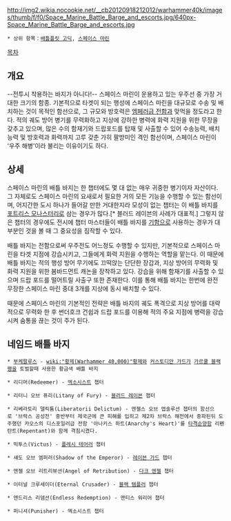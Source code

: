 {{{+1 '''Space Marine Battle Barge'''}}}

http://img2.wikia.nocookie.net/__cb20120918212012/warhammer40k/images/thumb/f/f0/Space_Marine_Battle_Barge_and_escorts.jpg/640px-Space_Marine_Battle_Barge_and_escorts.jpg

 * 상위 항목：[[배틀플릿 고딕]], [[스페이스 마린]]

[[목차]]

== 개요 ==
--전투시 착용하는 바지가 아니다!-- 스페이스 마린이 운용하고 있는 우주선 중 가장 거대한 크기의 함종. 기본적으로 타겟이 되는 행성에 스페이스 마린을 대규모로 수송 및 배치하는 것이 목적인 함선으로, 그 규모와 방호력은 [[엠페러급 전함]]과 맞먹을 정도라고 한다. 적의 궤도 방어 병기를 무력화하고 지상에 강하한 병력에 화력 지원을 위한 무장을 갖추고 있으며, 많은 수의 함재기와 드랍포드를 탑재 및 사출할 수 있어 수송능력, 배치능력 및 방호력과 화력까지 고루 갖춘 가히 팔방미인 격인 함선이며, 스페이스 마린이 '우주 해병'이라 불리는 이유이기도 하다.

== 상세 ==
스페이스 마린의 배틀 바지는 한 챕터에도 몇 대 없는 매우 귀중한 병기이자 자산이다. 그 자체로도 스페이스 마린의 요새로서 필요한 거의 모든 기능을 수행할 수 있는 함선이며, 어지간한 도시 하나가 들어갈 만한 거대한지라 모성이 없는 챕터는 이 배틀 바지를 [[포트리스 모나스터리]]로 삼는 경우가 많다.[* 블러드 레이븐의 사례가 대표적.] 그렇지 않은 챕터의 경우에도 전시에 챕터 마스터들이 배틀 바지를 [[기함]]으로 사용하는 경우가 대부분인 것을 볼 때 그 중요성을 짐작할 수 있다.

배틀 바지는 전함으로써 우주전도 어느정도 수행할 수 있지만, 기본적으로 스페이스 마린을 타겟 지점에 강습시키고, 그들에게 화력 지원을 수행하는 역할을 맡는다. 이 때문에 배틀 바지는 적의 행성 방어 무기에도 끄떡앉는 단단한 장갑과, 지상 방어의 무력화 및 화력 지원을 위한 봄바드먼트 캐논을 장착하고 있다. 강습을 위해 함재기를 사출할 수 있으며 드랍 포드를 떨어트릴 사출구 또한 존재한다. 이를 통해 배틀 바지는 한번에 완전 무장한 스페이스 마린 중대 3개를 지상에 동시 배치할 수 있다.

때문에 스페이스 마린의 기본적인 전략은 배틀 바지의 궤도 폭격으로 지상 방어를 대략적으로 무력화 한 후 썬더호크 건쉽과 드랍 포드를 이용해 적의 주요 지점에 병력을 강습시켜 숨통을 끊는 것이 주가 된다.

== 네임드 배틀 바지 ==
 * [[부케팔루스]] - [[wiki:"황제(Warhammer 40,000)"황제]]와 [[커스토디안 가드]]가 [[가르쿨 블랙팽]]을 토벌할때 사용한 황금색 배틀 바지

 * 리디머(Redeemer) - [[엑소시스트(Warhammer 40,000)#s-2|엑소시스트]] 챕터

 * 리터니 오브 퓨리(Litany of Fury) - [[블러드 레이븐]] 챕터

 * 리베라토리 델릭툼(Liberatorii Delictum) - 엔젤스 오브 앱솔루션 챕터의 함선으로 '브락스 공성전' 중반부터 제국군에 큰 피해를 입히고 제2차 브락스 해전에서 중파된뒤 도주했던 카오스의 디스포일러급 전함 '아나키스 하트(Anarchy's Heart)'를 [[타격순양함]] 리펜탄트(Repentant)와 함께 격침시켰다.

 * 빅투스(Victus) - [[플레시 테어러]] 챕터

 * 섀도 오브 엠퍼러(Shadow of the Emperor) - [[레이븐 가드]] 챕터

 * 엔젤 오브 리트리뷰션(Angel of Retribution) - [[다크 엔젤(Warhammer 40,000)|다크 엔젤]] 챕터

 * 이터널 크루세이더(Eternal Crusader) - [[블랙 템플러]] 챕터

 * 엔드리스 리뎀션(Endless Redemption) - 맨티스 워리어 챕터

 * 퍼니셔(Punisher) - 엑소시스트 챕터
